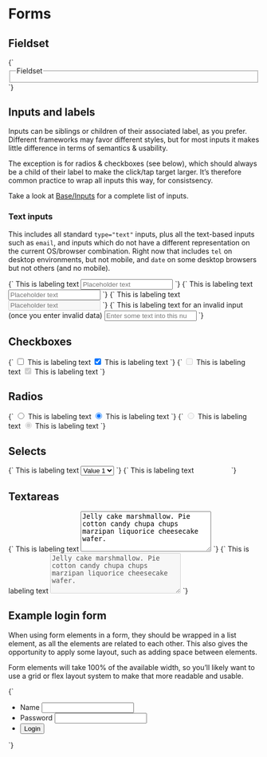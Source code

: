 
<Meta title="Base/Forms" />

# Forms

## Fieldset

<Canvas>
  <Story name="Fieldset">
    {`
      <fieldset><legend>Fieldset</legend></fieldset>
    `}
  </Story>
</Canvas>


## Inputs and labels

Inputs can be siblings or children of their associated label, as you prefer. Different frameworks may favor different styles, but for most inputs it makes little difference in terms of semantics & usability.

The exception is for radios & checkboxes (see below), which should always be a child of their label to make the click/tap target larger. It’s therefore common practice to wrap all inputs this way, for consistsency.

Take a look at [Base/Inputs](/?path=/docs/base-inputs--input-text) for a complete list of inputs.

### Text inputs

This includes all standard `type="text"` inputs, plus all the text-based inputs such as `email`, and inputs which do not have a different representation on the current OS/browser combination. Right now that includes `tel` on desktop environments, but not mobile, and `date` on some desktop browsers but not others (and no mobile).

<Canvas isColumn>
  <Story name="Input and label (siblings)">
    {`
      <label for="input_a1">This is labeling text</label>
      <input type="text" placeholder="Placeholder text" id="input_a1" />
    `}
  </Story>
  <Story name="Input and label (wrapped)">
    {`
      <label for="input_a2">
        This is labeling text
        <input type="text" placeholder="Placeholder text" id="input_a2" />
      </label>
    `}
  </Story>
  <Story name="Input and label (wrapped, disabled)">
    {`
      <label for="input_a3">
        This is labeling text
        <input disabled type="text" placeholder="Placeholder text" id="input_a3" />
      </label>
    `}
  </Story>
  <Story name="Input and label (wrapped, invalid)">
    {`
      <label for="input_a4">
        <span>This is labeling text for an invalid input (once you enter invalid data)</span>
        <input type="number" id="input_a4" placeholder="Enter some text into this number input" />
      </label>
    `}
  </Story>
</Canvas>


## Checkboxes

<Canvas isColumn>
  <Story name="Checkbox and label">
    {`
      <label for="input_b1" class="u-flex u-items-center">
        <input type="checkbox" id="input_b1" />
        <span>This is labeling text</span>
      </label>
      <label for="input_b2" class="u-flex u-items-center">
        <input type="checkbox" id="input_b2" checked />
        <span>This is labeling text</span>
      </label>
    `}
  </Story>
  <Story name="Checkbox and label (disabled)">
    {`
      <label for="input_b3" class="u-flex u-items-center">
        <input type="checkbox" id="input_b3" disabled />
        <span>This is labeling text</span>
      </label>
      <label for="input_b4" class="u-flex u-items-center">
        <input type="checkbox" id="input_b4" checked disabled />
        <span>This is labeling text</span>
      </label>
    `}
  </Story>
</Canvas>


## Radios

<Canvas isColumn>
  <Story name="Radio and label">
    {`
      <label for="input_c1" class="u-flex u-items-center">
        <input type="radio" id="input_c1" name="radio-group_c1" value="true" />
        <span>This is labeling text</span>
      </label>
      <label for="input_c2" class="u-flex u-items-center">
        <input type="radio" id="input_c2" name="radio-group_c1" value="false" checked />
        <span>This is labeling text</span>
      </label>
    `}
  </Story>
  <Story name="Radio and label (disabled)">
    {`
      <label for="input_c3" class="u-flex u-items-center">
        <input type="radio" id="input_c3" name="radio-group_c2" value="true" disabled />
        <span>This is labeling text</span>
      </label>
      <label for="input_c4" class="u-flex u-items-center">
        <input type="radio" id="input_c4" name="radio-group_c2" value="false" checked disabled />
        <span>This is labeling text</span>
      </label>
    `}
  </Story>
</Canvas>


## Selects

<Canvas isColumn>
  <Story name="Select and label">
    {`
      <label for="input_d1">
        This is labeling text
        <select id="input_d1">
          <option value="value1" selected>Value 1</option>
          <option value="value2">Value 2</option>
          <option value="value3">Value 3</option>
        </select>
      </label>
    `}
  </Story>
  <Story name="Select and label (disabled)">
    {`
      <label for="input_d2">
        This is labeling text
        <select id="input_d2" disabled>
          <option value="value1" selected>Value 1</option>
          <option value="value2">Value 2</option>
          <option value="value3">Value 3</option>
        </select>
      </label>
    `}
  </Story>
</Canvas>


## Textareas

<Canvas isColumn>
  <Story name="Textarea and label">
    {`
      <label for="input_e1">
        This is labeling text
        <textarea rows="5" cols="30" placeholder="Placeholder text" id="input_e1">Jelly cake marshmallow. Pie cotton candy chupa chups marzipan liquorice cheesecake wafer.</textarea>
      </label>
    `}
  </Story>
  <Story name="Textarea and label (disabled)">
    {`
      <label for="input_e2">
        This is labeling text
        <textarea id="input_e2" rows="5" cols="30" placeholder="Placeholder text" disabled>Jelly cake marshmallow. Pie cotton candy chupa chups marzipan liquorice cheesecake wafer.</textarea>
      </label>
    `}
  </Story>
</Canvas>


## Example login form

When using form elements in a form, they should be wrapped in a list element, as all the elements are related to each other. This also gives the opportunity to apply some layout, such as adding space between elements.

Form elements will take 100% of the available width, so you’ll likely want to use a grid or flex layout system to make that more readable and usable.

<Canvas isColumn>
  <Story name="Example login form">
    {`
      <form>
        <ul class="u-list-reset">
          <li class="u-margin-m--bottom">
            <label>
              Name
              <input type="text" autocomplete="name" />
            </label>
          </li>
          <li class="u-margin-m--bottom">
            <label>
              Password
              <input type="password" autocomplete="password" />
            </label>
          </li>
          <li>
            <button type="submit">Login</button>
          </li>
        </ul>
      </form>
    `}
  </Story>
</Canvas>
